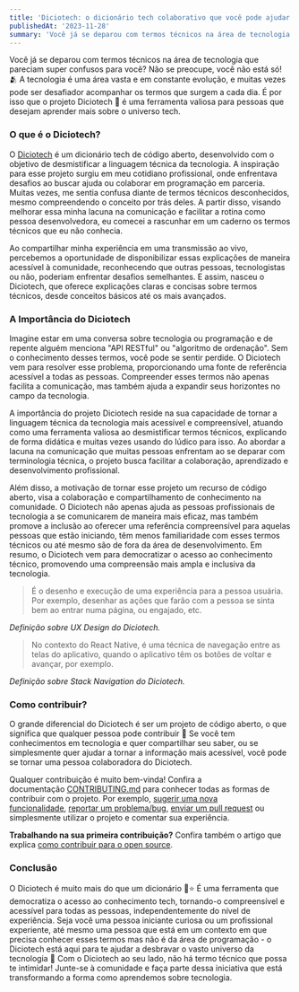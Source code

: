 ```yaml
---
title: 'Diciotech: o dicionário tech colaborativo que você pode ajudar a construir'
publishedAt: '2023-11-28'
summary: 'Você já se deparou com termos técnicos na área de tecnologia que pareciam super confusos para você? Não se preocupe, você não está só! 🫂 A tecnologia é uma área vasta e em constante evolução, e muitas vezes pode ser desafiador acompanhar os termos que surgem a cada dia. É por isso que o projeto Diciotech 📖 é uma ferramenta valiosa para pessoas que desejam aprender mais sobre o universo tech.'
---
```


Você já se deparou com termos técnicos na área de tecnologia que pareciam super confusos para você? Não se preocupe, você não está só! 🫂 A tecnologia é uma área vasta e em constante evolução, e muitas vezes pode ser desafiador acompanhar os termos que surgem a cada dia. É por isso que o projeto Diciotech 📖 é uma ferramenta valiosa para pessoas que desejam aprender mais sobre o universo tech.

### **O que é o Diciotech?**

O [Diciotech](https://diciotech.netlify.app/) é um dicionário tech de código aberto, desenvolvido com o objetivo de desmistificar a linguagem técnica da tecnologia. A inspiração para esse projeto surgiu em meu cotidiano profissional, onde enfrentava desafios ao buscar ajuda ou colaborar em programação em parceria. Muitas vezes, me sentia confusa diante de termos técnicos desconhecidos, mesmo compreendendo o conceito por trás deles. A partir disso, visando melhorar essa minha lacuna na comunicação e facilitar a rotina como pessoa desenvolvedora, eu comecei a rascunhar em um caderno os termos técnicos que eu não conhecia. 

Ao compartilhar minha experiência em uma transmissão ao vivo, percebemos a oportunidade de disponibilizar essas explicações de maneira acessível à comunidade, reconhecendo que outras pessoas, tecnologistas ou não, poderiam enfrentar desafios semelhantes. E assim, nasceu o Diciotech, que oferece explicações claras e concisas sobre termos técnicos, desde conceitos básicos até os mais avançados.

### **A Importância do Diciotech**

Imagine estar em uma conversa sobre tecnologia ou programação e de repente alguém menciona "API RESTful" ou "algoritmo de ordenação". Sem o conhecimento desses termos, você pode se sentir perdide. O Diciotech vem para resolver esse problema, proporcionando uma fonte de referência acessível a todas as pessoas. Compreender esses termos não apenas facilita a comunicação, mas também ajuda a expandir seus horizontes no campo da tecnologia.

A importância do projeto Diciotech reside na sua capacidade de tornar a linguagem técnica da tecnologia mais acessível e compreensível, atuando como uma ferramenta valiosa ao desmistificar termos técnicos, explicando de forma didática e muitas vezes usando do lúdico para isso. Ao abordar a lacuna na comunicação que muitas pessoas enfrentam ao se deparar com terminologia técnica, o projeto busca facilitar a colaboração, aprendizado e desenvolvimento profissional.

Além disso, a motivação de tornar esse projeto um recurso de código aberto, visa a colaboração e compartilhamento de conhecimento na comunidade. O Diciotech não apenas ajuda as pessoas profissionais de tecnologia a se comunicarem de maneira mais eficaz, mas também promove a inclusão ao oferecer uma referência compreensível para aquelas pessoas que estão iniciando, têm menos familiaridade com esses termos técnicos ou até mesmo são de fora da área de desenvolvimento. Em resumo, o Diciotech vem para democratizar o acesso ao conhecimento técnico, promovendo uma compreensão mais ampla e inclusiva da tecnologia.

> É o desenho e execução de uma experiência para a pessoa usuária. Por exemplo, desenhar as ações que farão com a pessoa se sinta bem ao entrar numa página, ou engajado, etc.
> 

*Definição sobre UX Design do Diciotech.*

> No contexto do React Native, é uma técnica de navegação entre as telas do aplicativo, quando o aplicativo têm os botões de voltar e avançar, por exemplo.
> 

*Definição sobre Stack Navigation do Diciotech.*

### **Como contribuir?**

O grande diferencial do Diciotech é ser um projeto de código aberto, o que significa que qualquer pessoa pode contribuir **🤝** Se você tem conhecimentos em tecnologia e quer compartilhar seu saber, ou se simplesmente quer ajudar a tornar a informação mais acessível, você pode se tornar uma pessoa colaboradora do Diciotech.

Qualquer contribuição é muito bem-vinda! Confira a documentação [CONTRIBUTING.md](https://github.com/levxyca/diciotech/blob/main/CONTRIBUTING.md) para conhecer todas as formas de contribuir com o projeto. Por exemplo, [sugerir uma nova funcionalidade](https://github.com/levxyca/diciotech/issues/new?assignees=&labels=&template=feature_request.md&title=), [reportar um problema/bug](https://github.com/levxyca/diciotech/issues/new?assignees=&labels=bug&template=bug_report.md&title=), [enviar um pull request](https://help.github.com/articles/about-pull-requests/) ou simplesmente utilizar o projeto e comentar sua experiência.

**Trabalhando na sua primeira contribuição?** Confira também o artigo que explica [como contribuir para o open source](https://opensource.guide/pt/how-to-contribute/).

### **Conclusão**

O Diciotech é muito mais do que um dicionário 🥹⭐ É uma ferramenta que democratiza o acesso ao conhecimento tech, tornando-o compreensível e acessível para todas as pessoas, independentemente do nível de experiência. Seja você uma pessoa iniciante curiosa ou um profissional experiente, até mesmo uma pessoa que está em um contexto em que precisa conhecer esses termos mas não é da área de programação - o Diciotech está aqui para te ajudar a desbravar o vasto universo da tecnologia 💙 Com o Diciotech ao seu lado, não há termo técnico que possa te intimidar! Junte-se à comunidade e faça parte dessa iniciativa que está transformando a forma como aprendemos sobre tecnologia.